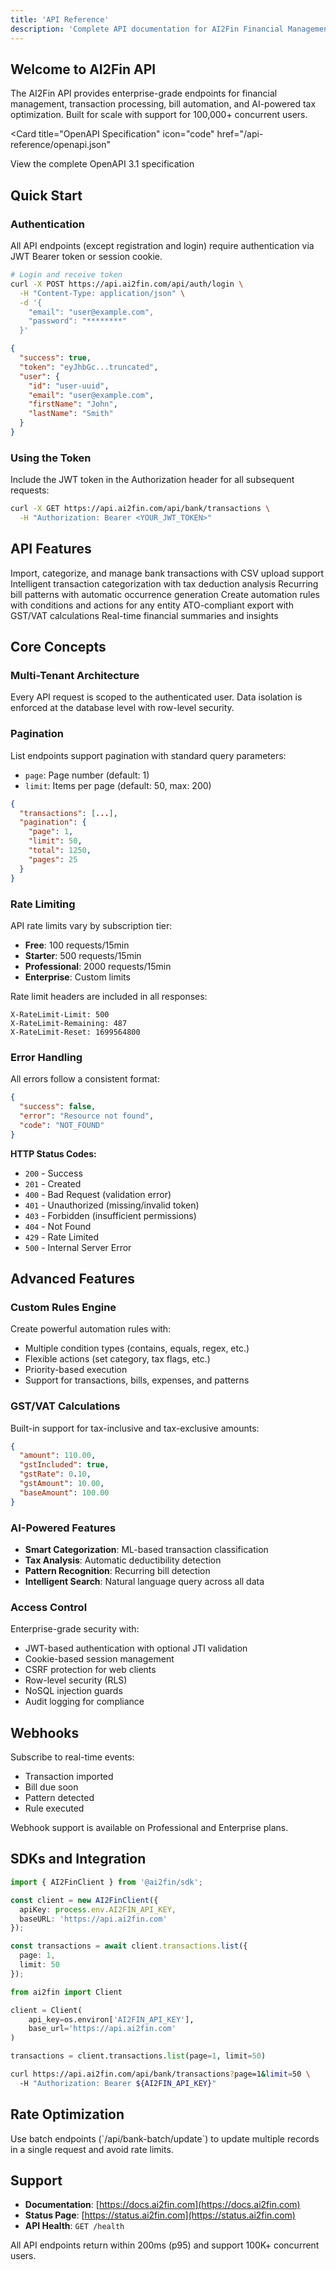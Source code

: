 ```yaml
---
title: 'API Reference'
description: 'Complete API documentation for AI2Fin Financial Management Platform'
---
```


## Welcome to AI2Fin API

The AI2Fin API provides enterprise-grade endpoints for financial management, transaction processing, bill automation, and AI-powered tax optimization. Built for scale with support for 100,000+ concurrent users.

<Card
  title="OpenAPI Specification"
  icon="code"
  href="/api-reference/openapi.json"
>
  View the complete OpenAPI 3.1 specification
</Card>

## Quick Start

### Authentication

All API endpoints (except registration and login) require authentication via JWT Bearer token or session cookie.

```bash
# Login and receive token
curl -X POST https://api.ai2fin.com/api/auth/login \
  -H "Content-Type: application/json" \
  -d '{
    "email": "user@example.com",
    "password": "********"
  }'
```

```json
{
  "success": true,
  "token": "eyJhbGc...truncated",
  "user": {
    "id": "user-uuid",
    "email": "user@example.com",
    "firstName": "John",
    "lastName": "Smith"
  }
}
```

### Using the Token

Include the JWT token in the Authorization header for all subsequent requests:

```bash
curl -X GET https://api.ai2fin.com/api/bank/transactions \
  -H "Authorization: Bearer <YOUR_JWT_TOKEN>"
```

## API Features

<CardGroup cols={2}>
  <Card title="Bank Transactions" icon="bank">
    Import, categorize, and manage bank transactions with CSV upload support
  </Card>
  <Card title="AI Classification" icon="brain">
    Intelligent transaction categorization with tax deduction analysis
  </Card>
  <Card title="Bill Automation" icon="calendar-check">
    Recurring bill patterns with automatic occurrence generation
  </Card>
  <Card title="Custom Rules" icon="wand-magic-sparkles">
    Create automation rules with conditions and actions for any entity
  </Card>
  <Card title="Tax Reports" icon="file-invoice-dollar">
    ATO-compliant export with GST/VAT calculations
  </Card>
  <Card title="Analytics" icon="chart-line">
    Real-time financial summaries and insights
  </Card>
</CardGroup>

## Core Concepts

### Multi-Tenant Architecture

Every API request is scoped to the authenticated user. Data isolation is enforced at the database level with row-level security.

### Pagination

List endpoints support pagination with standard query parameters:
- `page`: Page number (default: 1)
- `limit`: Items per page (default: 50, max: 200)

```json
{
  "transactions": [...],
  "pagination": {
    "page": 1,
    "limit": 50,
    "total": 1250,
    "pages": 25
  }
}
```

### Rate Limiting

API rate limits vary by subscription tier:
- **Free**: 100 requests/15min
- **Starter**: 500 requests/15min
- **Professional**: 2000 requests/15min
- **Enterprise**: Custom limits

Rate limit headers are included in all responses:
```
X-RateLimit-Limit: 500
X-RateLimit-Remaining: 487
X-RateLimit-Reset: 1699564800
```

### Error Handling

All errors follow a consistent format:

```json
{
  "success": false,
  "error": "Resource not found",
  "code": "NOT_FOUND"
}
```

**HTTP Status Codes:**
- `200` - Success
- `201` - Created
- `400` - Bad Request (validation error)
- `401` - Unauthorized (missing/invalid token)
- `403` - Forbidden (insufficient permissions)
- `404` - Not Found
- `429` - Rate Limited
- `500` - Internal Server Error

## Advanced Features

### Custom Rules Engine

Create powerful automation rules with:
- Multiple condition types (contains, equals, regex, etc.)
- Flexible actions (set category, tax flags, etc.)
- Priority-based execution
- Support for transactions, bills, expenses, and patterns

### GST/VAT Calculations

Built-in support for tax-inclusive and tax-exclusive amounts:

```json
{
  "amount": 110.00,
  "gstIncluded": true,
  "gstRate": 0.10,
  "gstAmount": 10.00,
  "baseAmount": 100.00
}
```

### AI-Powered Features

- **Smart Categorization**: ML-based transaction classification
- **Tax Analysis**: Automatic deductibility detection
- **Pattern Recognition**: Recurring bill detection
- **Intelligent Search**: Natural language query across all data

### Access Control

Enterprise-grade security with:
- JWT-based authentication with optional JTI validation
- Cookie-based session management
- CSRF protection for web clients
- Row-level security (RLS)
- NoSQL injection guards
- Audit logging for compliance

## Webhooks

Subscribe to real-time events:
- Transaction imported
- Bill due soon
- Pattern detected
- Rule executed

<Note>
  Webhook support is available on Professional and Enterprise plans.
</Note>

## SDKs and Integration

<CodeGroup>

```typescript TypeScript
import { AI2FinClient } from '@ai2fin/sdk';

const client = new AI2FinClient({
  apiKey: process.env.AI2FIN_API_KEY,
  baseURL: 'https://api.ai2fin.com'
});

const transactions = await client.transactions.list({
  page: 1,
  limit: 50
});
```

```python Python
from ai2fin import Client

client = Client(
    api_key=os.environ['AI2FIN_API_KEY'],
    base_url='https://api.ai2fin.com'
)

transactions = client.transactions.list(page=1, limit=50)
```

```bash cURL
curl https://api.ai2fin.com/api/bank/transactions?page=1&limit=50 \
  -H "Authorization: Bearer ${AI2FIN_API_KEY}"
```

</CodeGroup>

## Rate Optimization

<Tip>
  Use batch endpoints (`/api/bank-batch/update`) to update multiple records in a single request and avoid rate limits.
</Tip>

## Support

- **Documentation**: [https://docs.ai2fin.com](https://docs.ai2fin.com)
- **Status Page**: [https://status.ai2fin.com](https://status.ai2fin.com)
- **API Health**: `GET /health`

<Check>
  All API endpoints return within 200ms (p95) and support 100K+ concurrent users.
</Check>
